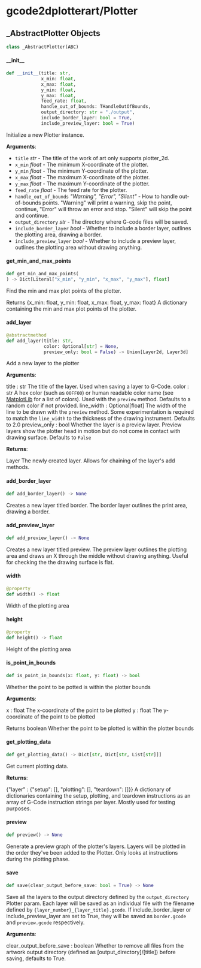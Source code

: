 <a id="gcode2dplotterart/Plotter"></a>

# gcode2dplotterart/Plotter

<a id="gcode2dplotterart/Plotter._AbstractPlotter"></a>

## \_AbstractPlotter Objects

```python
class _AbstractPlotter(ABC)
```

<a id="gcode2dplotterart/Plotter._AbstractPlotter.__init__"></a>

#### \_\_init\_\_

```python
def __init__(title: str,
             x_min: float,
             x_max: float,
             y_min: float,
             y_max: float,
             feed_rate: float,
             handle_out_of_bounds: THandleOutOfBounds,
             output_directory: str = "./output",
             include_border_layer: bool = True,
             include_preview_layer: bool = True)
```

Initialize a new Plotter instance.

**Arguments**:

- `title` _str_ - The title of the work of art
  only supports plotter_2d.
- `x_min` _float_ - The minimum X-coordinate of the plotter.
- `y_min` _float_ - The minimum Y-coordinate of the plotter.
- `x_max` _float_ - The maximum X-coordinate of the plotter.
- `y_max` _float_ - The maximum Y-coordinate of the plotter.
- `feed_rate` _float_ - The feed rate for the plotter.
- `handle_out_of_bounds` _"Warning", "Error", "Silent"_ - How to handle
  out-of-bounds points. "Warning" will print a warning, skip the
  point, continue, "Error" will throw an error and stop. "Silent"
  will skip the point and continue.
- `output_directory` _str_ - The directory where G-code files will be
  saved.
- `include_border_layer` _bool_ - Whether to include a border layer,
  outlines the plotting area, drawing a border.
- `include_preview_layer` _bool_ - Whether to include a preview layer,
  outlines the plotting area without drawing anything.

<a id="gcode2dplotterart/Plotter._AbstractPlotter.get_min_and_max_points"></a>

#### get\_min\_and\_max\_points

```python
def get_min_and_max_points(
) -> Dict[Literal["x_min", "y_min", "x_max", "y_max"], float]
```

Find the min and max plot points of the plotter.

Returns
  {x_min: float, y_min: float, x_max: float, y_max: float}
    A dictionary containing the min and max plot points of the plotter.

<a id="gcode2dplotterart/Plotter._AbstractPlotter.add_layer"></a>

#### add\_layer

```python
@abstractmethod
def add_layer(title: str,
              color: Optional[str] = None,
              preview_only: bool = False) -> Union[Layer2d, Layer3d]
```

Add a new layer to the plotter

**Arguments**:

  title : str
  The title of the layer. Used when saving a layer to G-Code.
  color : str
  A hex color (such as `00FF00`) or human readable color name
  (see [MatplotLib](https://matplotlib.org/stable/gallery/color/named_colors.html#css-colors)
  for a list of colors). Used with the `preview` method. Defaults to a random color if not provided.
  line_width : Optional[float]
  The width of the line to be drawn with the `preview` method. Some experimentation is required to match the
  `line_width` to the thickness of the drawing instrument. Defaults to 2.0
  preview_only : bool
  Whether the layer is a preview layer. Preview layers show the
  plotter head in motion but do not come in contact with drawing
  surface. Defaults to `False`
  

**Returns**:

  Layer
  The newly created layer. Allows for chaining of the layer's add
  methods.

<a id="gcode2dplotterart/Plotter._AbstractPlotter.add_border_layer"></a>

#### add\_border\_layer

```python
def add_border_layer() -> None
```

Creates a new layer titled border. The border layer outlines the print
area, drawing a border.

<a id="gcode2dplotterart/Plotter._AbstractPlotter.add_preview_layer"></a>

#### add\_preview\_layer

```python
def add_preview_layer() -> None
```

Creates a new layer titled preview. The preview layer outlines the
plotting area and draws an X through the middle without drawing anything.
Useful for checking the the drawing surface is flat.

<a id="gcode2dplotterart/Plotter._AbstractPlotter.width"></a>

#### width

```python
@property
def width() -> float
```

Width of the plotting area

<a id="gcode2dplotterart/Plotter._AbstractPlotter.height"></a>

#### height

```python
@property
def height() -> float
```

Height of the plotting area

<a id="gcode2dplotterart/Plotter._AbstractPlotter.is_point_in_bounds"></a>

#### is\_point\_in\_bounds

```python
def is_point_in_bounds(x: float, y: float) -> bool
```

Whether the point to be potted is within the plotter bounds

**Arguments**:

  x : float
  The x-coordinate of the point to be plotted
  y : float
  The y-coordinate of the point to be plotted
  
  Returns
  boolean
  Whether the point to be plotted is within the plotter bounds

<a id="gcode2dplotterart/Plotter._AbstractPlotter.get_plotting_data"></a>

#### get\_plotting\_data

```python
def get_plotting_data() -> Dict[str, Dict[str, List[str]]]
```

Get current plotting data.

**Returns**:

  {"layer" : {"setup": [], "plotting": [], "teardown": []}}
  A dictionary of dictionaries containing the setup, plotting, and teardown instructions as an array of
  G-Code instruction strings per layer. Mostly used for testing purposes.

<a id="gcode2dplotterart/Plotter._AbstractPlotter.preview"></a>

#### preview

```python
def preview() -> None
```

Generate a preview graph of the plotter's layers. Layers will be plotted in the order they've been added to the
Plotter. Only looks at instructions during the plotting phase.

<a id="gcode2dplotterart/Plotter._AbstractPlotter.save"></a>

#### save

```python
def save(clear_output_before_save: bool = True) -> None
```

Save all the layers to the output directory defined by the
`output_directory` Plotter param. Each layer will be saved
as an individual file with the filename defined by
`{layer_number}_{layer_title}.gcode`. If include_border_layer or include_preview_layer
are set to True, they will be saved as `border.gcode` and
`preview.gcode` respectively.

**Arguments**:

  clear_output_before_save : boolean
  Whether to remove all files from the artwork output directory
  (defined as [output_directory]/[title]) before saving,
  defaults to True.

